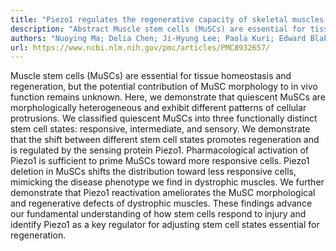 ```yaml
---
title: "Piezo1 regulates the regenerative capacity of skeletal muscles via orchestration of stem cell morphological states"
description: "Abstract Muscle stem cells (MuSCs) are essential for tissue homeostasis and regeneration, but the potential contribution of MuSC morphology to in vivo function remains unknown. Here, we demonstrate th..."
authors: "Nuoying Ma; Delia Chen; Ji-Hyung Lee; Paola Kuri; Edward Blake Hernandez; Jacob Kocan; Hamd Mahmood; Elisia D Tichy; Panteleimon Rompolas; Foteini Mourkioti"
url: https://www.ncbi.nlm.nih.gov/pmc/articles/PMC8932657/
---
```


Muscle stem cells (MuSCs) are essential for tissue homeostasis and regeneration, but the potential contribution of MuSC morphology to in vivo function remains unknown. Here, we demonstrate that quiescent MuSCs are morphologically heterogeneous and exhibit different patterns of cellular protrusions. We classified quiescent MuSCs into three functionally distinct stem cell states: responsive, intermediate, and sensory. We demonstrate that the shift between different stem cell states promotes regeneration and is regulated by the sensing protein Piezo1. Pharmacological activation of Piezo1 is sufficient to prime MuSCs toward more responsive cells. Piezo1 deletion in MuSCs shifts the distribution toward less responsive cells, mimicking the disease phenotype we find in dystrophic muscles. We further demonstrate that Piezo1 reactivation ameliorates the MuSC morphological and regenerative defects of dystrophic muscles. These findings advance our fundamental understanding of how stem cells respond to injury and identify Piezo1 as a key regulator for adjusting stem cell states essential for regeneration.
